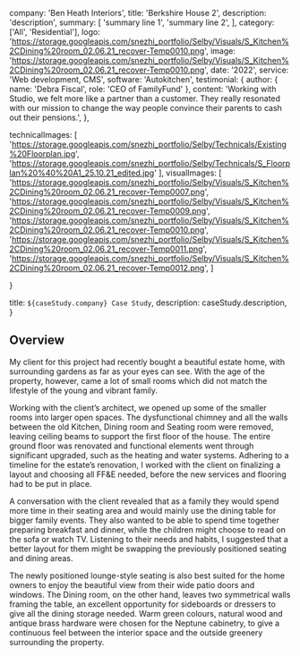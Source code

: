 
  company: 'Ben Heath Interiors',
  title: 'Berkshire House 2',
  description:
    'description',
  summary: [
    'summary line 1',
    'summary line 2',
  ],
  category: ['All', 'Residential'],
  logo: 'https://storage.googleapis.com/snezhi_portfolio/Selby/Visuals/S_Kitchen%2CDining%20room_02.06.21_recover-Temp0010.png',
  image: 'https://storage.googleapis.com/snezhi_portfolio/Selby/Visuals/S_Kitchen%2CDining%20room_02.06.21_recover-Temp0010.png',
  date: '2022',
  service: 'Web development, CMS',
  software: 'Autokitchen',
  testimonial: {
    author: { name: 'Debra Fiscal', role: 'CEO of FamilyFund' },
    content:
      'Working with Studio, we felt more like a partner than a customer. They really resonated with our mission to change the way people convince their parents to cash out their pensions.',
  },

  technicalImages: [
    'https://storage.googleapis.com/snezhi_portfolio/Selby/Technicals/Existing%20Floorplan.jpg',
    'https://storage.googleapis.com/snezhi_portfolio/Selby/Technicals/S_Floorplan%20%40%20A1_25.10.21_edited.jpg'
  ],
  visualImages: [
    'https://storage.googleapis.com/snezhi_portfolio/Selby/Visuals/S_Kitchen%2CDining%20room_02.06.21_recover-Temp0007.png',
    'https://storage.googleapis.com/snezhi_portfolio/Selby/Visuals/S_Kitchen%2CDining%20room_02.06.21_recover-Temp0009.png',
    'https://storage.googleapis.com/snezhi_portfolio/Selby/Visuals/S_Kitchen%2CDining%20room_02.06.21_recover-Temp0010.png',
    'https://storage.googleapis.com/snezhi_portfolio/Selby/Visuals/S_Kitchen%2CDining%20room_02.06.21_recover-Temp0011.png',
    'https://storage.googleapis.com/snezhi_portfolio/Selby/Visuals/S_Kitchen%2CDining%20room_02.06.21_recover-Temp0012.png',
  ]

}

  title: `${caseStudy.company} Case Study`,
  description: caseStudy.description,
}

## Overview


My client for this project had recently bought a beautiful estate home, with surrounding gardens as far as your eyes can see. With the age of the property, however, came a lot of small rooms which did not match the lifestyle of the young and vibrant family.

Working with the client’s architect, we opened up some of the smaller rooms into larger open spaces. The dysfunctional chimney and all the walls between the old Kitchen, Dining room and Seating room were removed, leaving ceiling beams to support the first floor of the house. The entire ground floor was renovated and functional elements went through significant upgraded, such as the heating and water systems. Adhering to a timeline for the estate’s renovation, I worked with the client on finalizing a layout and choosing all FF&E needed, before the new services and flooring had to be put in place.

A conversation with the client revealed that as a family they would spend more time in their seating area and would mainly use the dining table for bigger family events. They also wanted to be able to spend time together preparing breakfast and dinner, while the children might choose to read on the sofa or watch TV. Listening to their needs and habits, I suggested that a better layout for them might be swapping the previously positioned seating and dining areas. 

The newly positioned lounge-style seating is also best suited for the home owners to enjoy the beautiful view from their wide patio doors and windows. The Dining room, on the other hand, leaves two symmetrical walls framing the table, an excellent opportunity for sideboards or dressers to give all the dining storage needed. Warm green colours, natural wood and antique brass hardware were chosen for the Neptune cabinetry, to give a continuous feel between the interior space and the outside greenery surrounding the property.


